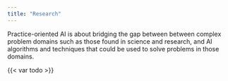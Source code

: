 ```yaml
---
title: "Research"
---
```


Practice-oriented AI is about bridging the gap between between complex problem domains such as those found in science and research, and AI algorithms and techniques that could be used to solve problems in those domains. 

{{< var todo >}}
